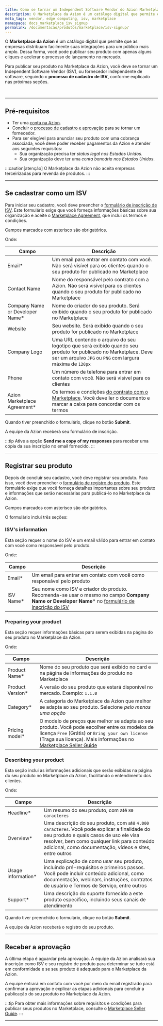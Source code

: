 ```yaml
---
title: Como se tornar um Independent Software Vendor do Azion Marketplace
description: O Marketplace da Azion é um catálogo digital que permite que as empresas distribuam facilmente suas integrações para um público mais amplo.
meta_tags: vendor, edge computing, isv, marketplace
namespace: docs_marketplace_isv_signup
permalink: /documentacao/produtos/marketplace/isv-signup/
---
```


O **Marketplace da Azion** é um catálogo digital que permite que as empresas distribuam facilmente suas integrações para um público mais amplo. Dessa forma, você pode publicar seu produto com apenas alguns cliques e acelerar o processo de lançamento no mercado.

Para publicar seu produto no Marketplace da Azion, você deve se tornar um Independent Software Vendor (ISV), ou fornecedor independente de software, seguindo o **processo de cadastro de ISV**, conforme explicado nas próximas seções.

<LinkButton link="/pt-br/documentacao/produtos/marketplace/" text="Saiba mais sobre o Marketplace da Azion" outlined />


<br/>
<LinkButton link="/pt-br/documentacao/produtos/marketplace/marketplace-seller-guide/" text="Consulte o Marketplace Seller Guide" outlined />



---

## Pré-requisitos

- Ter uma [conta na Azion](/pt-br/documentacao/produtos/contas/criar-uma-conta/).
- Concluir o [processo de cadastro e aprovação](#se-cadastrar-como-um-isv) para se tornar um fornecedor.
- Para ser elegível para anunciar seu produto com uma cobrança associada, você deve poder receber pagamentos da Azion e atender aos seguintes requisitos:
   - Sua organização precisa ter *status legal nos Estados Unidos*.
   - Sua organização deve ter uma *conta bancária nos Estados Unidos*.

:::caution[atenção]
O​⁠ ​Marketplace da​ Azion não aceita empresas terceirizadas para revenda de produtos.
:::

---

## Se cadastrar como um ISV

Para iniciar seu cadastro, você deve preencher o [formulário de inscrição de ISV](https://docs.google.com/forms/d/e/1FAIpQLScrOc_FyjVC11VFbVgDjuh6THh2jJs0-I8vduW0nZSCDGEPIg/viewform). Este formulário exige que você forneça informações básicas sobre sua organização e aceite o [Marketplace Agreement](/en/documentation/agreements/marketplace/marketplace-agreement/), que inclui os termos e condições.

Campos marcados com asterisco são obrigatórios.

Onde:

| Campo | Descrição |
| --- | --- |
| Email* | Um email para entrar em contato com você. Não será visível para os clientes quando o seu produto for publicado no Marketplace |
| Contact Name | Nome do responsável pelo contrato com a Azion. Não será visível para os clientes quando o seu produto for publicado no Marketplace |
| Company Name or Developer Name* | Nome do criador do seu produto. Será exibido quando o seu produto for publicado no Marketplace |
| Website | Seu website. Será exibido quando o seu produto for publicado no Marketplace |
| Company Logo | Uma URL contendo o arquivo do seu logotipo que será exibido quando seu produto for publicado no Marketplace. Deve ser um arquivo `JPG` ou `PNG` com largura máxima de `120px` |
| Phone | Um número de telefone para entrar em contato com você. Não será visível para os clientes |
| Azion Marketplace Agreement* | Os termos e condições [do contrato com o Marketplace](/en/documentation/agreements/marketplace/marketplace-agreement/). Você deve ler o documento e marcar a caixa para concordar com os termos |

Quando tiver preenchido o formulário, clique no botão **Submit**.

A equipe da Azion receberá seu formulário de inscrição.

:::tip
Ative a opção **Send me a copy of my responses** para receber uma cópia da sua inscrição no email fornecido.
:::

---

## Registrar seu produto

Depois de concluir seu cadastro, você deve registrar seu produto. Para isso, você deve preencher o [formulário de registro do produto](https://docs.google.com/forms/d/e/1FAIpQLSeoTbF2Qifr7qqHjoaxv9ujFB1Ak4xg6wqV0WfZfpBrpkQ12A/viewform). Este formulário exige que você forneça detalhes importantes sobre seu produto e informações que serão necessárias para publicá-lo no Marketplace da Azion.

Campos marcados com asterisco são obrigatórios.

O formulário inclui três seções:

### ISV's information

Esta seção requer o nome do ISV e um email válido para entrar em contato com você como responsável pelo produto.

Onde:

| Campo | Descrição |
| --- | --- |
| Email* | Um email para entrar em contato com você como responsável pelo produto |
| ISV Name* | Seu nome como ISV e criador do produto. Recomenda-se usar o mesmo no campo **Company Name or Developer Name*** no [formulário de inscrição do ISV](#se-cadastrar-como-um-isv) |

### Preparing your product

Esta seção requer informações básicas para serem exibidas na página do seu produto no Marketplace da Azion.

Onde:

| Campo | Descrição |
| --- | --- |
| Product Name* | Nome do seu produto que será exibido no card e na página de informações do produto no Marketplace |
| Product Version* | A versão do seu produto que estará disponível no mercado. Exemplo: `1.1.0` |
| Category* | A categoria do Marketplace da Azion que melhor se adapta ao seu produto. Selecione *pelo menos uma opção* |
| Pricing model* | O modelo de preços que melhor se adapta ao seu produto. Você pode escolher entre os modelos de licença `Free` (Grátis) or `Bring your own license` (Traga sua licença). Mais informações no [Marketplace Seller Guide](/pt-br/documentacao/produtos/marketplace/marketplace-seller-guide/) |

### Describing your product

Esta seção inclui as informações adicionais que serão exibidas na página do seu produto no Marketplace da Azion, facilitando o entendimento dos clientes.

Onde:

| Campo | Descrição |
| --- | --- |
| Headline* | Um resumo do seu produto, com até `80 caracteres` |
| Overview* | Uma descrição do seu produto, com até `4.000 caracteres`. Você pode explicar a finalidade do seu produto e quais casos de uso ele visa resolver, bem como qualquer link para conteúdo adicional, como documentação, vídeos e sites, entre outros |
| Usage information* | Uma explicação de como usar seu produto, incluindo pré-requisitos e primeiros passos. Você pode incluir conteúdo adicional, como documentação, webinars, instruções, contratos de usuário e Termos de Serviço, entre outros |
| Support* | Uma descrição do suporte fornecido a este produto específico, incluindo seus canais de atendimento |

Quando tiver preenchido o formulário, clique no botão **Submit**.

A equipe da Azion receberá o registro do seu produto.

---

## Receber a aprovação

A última etapa é aguardar pela aprovação. A equipe da Azion analisará sua inscrição como ISV e seu registro de produto para determinar se tudo está em conformidade e se seu produto é adequado para o Marketplace da Azion.

A equipe entrará em contato com você por meio do email registrado para confirmar a aprovação e explicar as etapas adicionais para concluir a publicação do seu produto no Marketplace da Azion.

:::tip
Para obter mais informações sobre requisitos e condições para publicar seus produtos no Marketplace, consulte o [Marketplace Seller Guide](/pt-br/documentacao/produtos/marketplace/marketplace-seller-guide/).
:::

---


